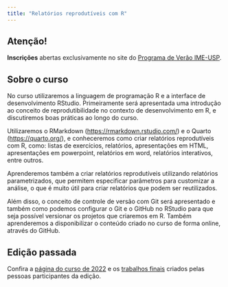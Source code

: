 ```yaml
---
title: "Relatórios reprodutíveis com R"
---
```


::: callout-warning
## Atenção!

**Inscrições** abertas exclusivamente no site do [Programa de Verão IME-USP](https://www.ime.usp.br/verao/index.php/turmas/apresentacao.php).
:::


## Sobre o curso

No curso utilizaremos a linguagem de programação R e a interface de desenvolvimento RStudio. Primeiramente será apresentada uma introdução ao conceito de reprodutibilidade no contexto de desenvolvimento em R, e discutiremos boas práticas ao longo do curso.

Utilizaremos o RMarkdown (<https://rmarkdown.rstudio.com/>) e o Quarto (<https://quarto.org/>), e conheceremos como criar relatórios reprodutíveis com R, como: listas de exercícios, relatórios, apresentações em HTML, apresentações em powerpoint, relatórios em word, relatórios interativos, entre outros.

Aprenderemos também a criar relatórios reprodutíveis utilizando relatórios parametrizados, que permitem especificar parâmetros para customizar a análise, o que é muito útil para criar relatórios que podem ser reutilizados.

Além disso, o conceito de controle de versão com Git será apresentado e também como podemos configurar o Git e o GitHub no RStudio para que seja possível versionar os projetos que criaremos em R. Também aprenderemos a disponibilizar o conteúdo criado no curso de forma online, através do GitHub.

## Edição passada

Confira a [página do curso de 2022](https://beatrizmilz.github.io/2022-curso-de-verao-ime-usp-relatorios/programacao-do-curso.html) e os [trabalhos finais](https://beatrizmilz.github.io/2022-curso-de-verao-ime-usp-relatorios/trabalho_final.html) criados pelas pessoas participantes da edição.